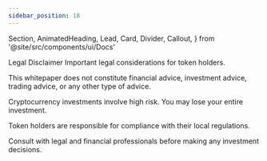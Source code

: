 ```yaml
---
sidebar_position: 18
---
```


  Section,
  AnimatedHeading,
  Lead,
  Card,
  Divider,
  Callout,
} from '@site/src/components/ui/Docs'

<Section>
  <AnimatedHeading as='h1'>Legal Disclaimer</AnimatedHeading>
  <Lead>
    Important legal considerations for token holders.
  </Lead>
  <div className='grid md:grid-cols-1 gap-3 mt-3'>
    <Card title='Not Financial Advice'>
      <p>
        This whitepaper does not constitute financial advice, investment advice,
        trading advice, or any other type of advice.
      </p>
    </Card>
    <Card title='Risk Acknowledgment'>
      <p>
        Cryptocurrency investments involve high risk. You may lose your entire investment.
      </p>
    </Card>
    <Card title='Regulatory Compliance'>
      <p>
        Token holders are responsible for compliance with their local regulations.
      </p>
    </Card>
  </div>
  <Divider />
  <Callout type='warning'>
    Consult with legal and financial professionals before making any investment decisions.
  </Callout>
</Section>
